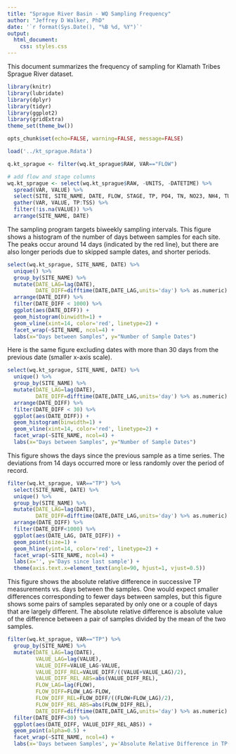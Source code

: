 ```yaml
---
title: "Sprague River Basin - WQ Sampling Frequency"
author: "Jeffrey D Walker, PhD"
date: '`r format(Sys.Date(), "%B %d, %Y")`'
output:
  html_document:
    css: styles.css
---
```


This document summarizes the frequency of sampling for Klamath Tribes Sprague River dataset.

```r
library(knitr)
library(lubridate)
library(dplyr)
library(tidyr)
library(ggplot2)
library(gridExtra)
theme_set(theme_bw())

opts_chunk$set(echo=FALSE, warning=FALSE, message=FALSE)
```


```r
load('../kt_sprague.Rdata')

q.kt_sprague <- filter(wq.kt_sprague$RAW, VAR=="FLOW")

# add flow and stage columns
wq.kt_sprague <- select(wq.kt_sprague$RAW, -UNITS, -DATETIME) %>%
  spread(VAR, VALUE) %>%
  select(SITE, SITE_NAME, DATE, FLOW, STAGE, TP, PO4, TN, NO23, NH4, TURBIDITY, TSS) %>%
  gather(VAR, VALUE, TP:TSS) %>%
  filter(!is.na(VALUE)) %>%
  arrange(SITE_NAME, DATE)
```

The sampling program targets biweekly sampling intervals. This figure shows a histogram of the number of days between samples for each site. The peaks occur around 14 days (indicated by the red line), but there are also longer periods due to skipped sample dates, and shorter periods.

```r
select(wq.kt_sprague, SITE_NAME, DATE) %>%
  unique() %>%
  group_by(SITE_NAME) %>%
  mutate(DATE_LAG=lag(DATE),
         DATE_DIFF=difftime(DATE,DATE_LAG,units='day') %>% as.numeric) %>%
  arrange(DATE_DIFF) %>%
  filter(DATE_DIFF < 1000) %>%
  ggplot(aes(DATE_DIFF)) +
  geom_histogram(binwidth=1) +
  geom_vline(xint=14, color='red', linetype=2) +
  facet_wrap(~SITE_NAME, ncol=4) +
  labs(x="Days between Samples", y="Number of Sample Dates")
```

Here is the same figure excluding dates with more than 30 days from the previous date (smaller x-axis scale).

```r
select(wq.kt_sprague, SITE_NAME, DATE) %>%
  unique() %>%
  group_by(SITE_NAME) %>%
  mutate(DATE_LAG=lag(DATE),
         DATE_DIFF=difftime(DATE,DATE_LAG,units='day') %>% as.numeric) %>%
  arrange(DATE_DIFF) %>%
  filter(DATE_DIFF < 30) %>%
  ggplot(aes(DATE_DIFF)) +
  geom_histogram(binwidth=1) +
  geom_vline(xint=14, color='red', linetype=2) +
  facet_wrap(~SITE_NAME, ncol=4) +
  labs(x="Days between Samples", y="Number of Sample Dates")
```

This figure shows the days since the previous sample as a time series. The deviations from 14 days occurred more or less randomly over the period of record.

```r
filter(wq.kt_sprague, VAR=="TP") %>%
  select(SITE_NAME, DATE) %>%
  unique() %>%
  group_by(SITE_NAME) %>%
  mutate(DATE_LAG=lag(DATE),
         DATE_DIFF=difftime(DATE,DATE_LAG,units='day') %>% as.numeric) %>%
  arrange(DATE_DIFF) %>%
  filter(DATE_DIFF<1000) %>%
  ggplot(aes(DATE_LAG, DATE_DIFF)) +
  geom_point(size=1) +
  geom_hline(yint=14, color='red', linetype=2) +
  facet_wrap(~SITE_NAME, ncol=4) +
  labs(x='', y='Days since last sample') +
  theme(axis.text.x=element_text(angle=90, hjust=1, vjust=0.5))
```

This figure shows the absolute relative difference in successive TP measurements vs. days between the samples. One would expect smaller differences corresponding to fewer days between samples, but this figure shows some pairs of samples separated by only one or a couple of days that are largely different. The absolute relative difference is absolute value of the difference between a pair of samples divided by the mean of the two samples.

```r
filter(wq.kt_sprague, VAR=="TP") %>%
  group_by(SITE_NAME) %>%
  mutate(DATE_LAG=lag(DATE),
         VALUE_LAG=lag(VALUE),
         VALUE_DIFF=VALUE_LAG-VALUE,
         VALUE_DIFF_REL=VALUE_DIFF/((VALUE+VALUE_LAG)/2),
         VALUE_DIFF_REL_ABS=abs(VALUE_DIFF_REL),
         FLOW_LAG=lag(FLOW),
         FLOW_DIFF=FLOW_LAG-FLOW,
         FLOW_DIFF_REL=FLOW_DIFF/((FLOW+FLOW_LAG)/2),
         FLOW_DIFF_REL_ABS=abs(FLOW_DIFF_REL),
         DATE_DIFF=difftime(DATE,DATE_LAG,units='day') %>% as.numeric) %>%
  filter(DATE_DIFF<30) %>%
  ggplot(aes(DATE_DIFF, VALUE_DIFF_REL_ABS)) +
  geom_point(alpha=0.5) +
  facet_wrap(~SITE_NAME, ncol=4) +
  labs(x='Days between Samples', y='Absolute Relative Difference in TP(t), TP(t+1)')
```

